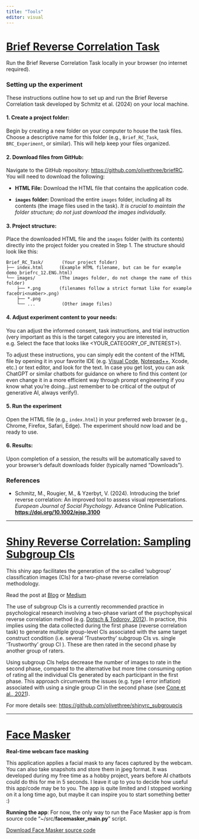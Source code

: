 ```yaml
---
title: "Tools"
editor: visual
---
```


# [Brief Reverse Correlation Task](https://github.com/olivethree/briefRC) 

Run the Brief Reverse Correlation Task locally in your browser (no internet required).

### Setting up the experiment

These instructions outline how to set up and run the Brief Reverse Correlation task developed by Schmitz et al. (2024) on your local machine.

#### **1. Create a project folder:**

Begin by creating a new folder on your computer to house the task files. Choose a descriptive name for this folder (e.g., `Brief_RC_Task`, `BRC_Experiment`, or similar). This will help keep your files organized.

#### **2. Download files from GitHub:**

Navigate to the GitHub repository: <https://github.com/olivethree/briefRC>. You will need to download the following:

-   **HTML File:** Download the HTML file that contains the application code.

-   **`images` folder:** Download the entire `images` folder, including all its contents (the image files used in the task). *It is crucial to maintain the folder structure; do not just download the images individually.*

#### **3. Project structure:**

Place the downloaded HTML file and the `images` folder (with its contents) directly into the project folder you created in Step 1. The structure should look like this:

```         
Brief_RC_Task/       (Your project folder)
├── index.html      (Example HTML filename, but can be for example demo_briefrc_12.ENG.html)
└── images/         (The images folder, do not change the name of this folder)
    ├── *.png       (filenames follow a strict format like for example faceOri<number>.png)
    ├── *.png
    └── ...          (Other image files)
```

#### **4. Adjust experiment content to your needs:**

You can adjust the informed consent, task instructions, and trial instruction (very important as this is the target category you are interested in, e.g. Select the face that looks like \<YOUR_CATEGORY_OF_INTEREST\>).

To adjust these instructions, you can simply edit the content of the HTML file by opening it in your favorite IDE (e.g. [Visual Code](https://code.visualstudio.com/), [Notepad++,](https://notepad-plus-plus.org/) Xcode, etc.) or text editor, and look for the text. In case you get lost, you can ask ChatGPT or similar chatbots for guidance on where to find this content (or even change it in a more efficient way through prompt engineering if you know what you're doing...just remember to be critical of the output of generative AI, always verify!).

#### **5. Run the experiment** 

Open the HTML file (e.g., `index.html`) in your preferred web browser (e.g., Chrome, Firefox, Safari, Edge). The experiment should now load and be ready to use.

#### **6. Results:**

Upon completion of a session, the results will be automatically saved to your browser's default downloads folder (typically named "Downloads").

### References

-   Schmitz, M., Rougier, M., & Yzerbyt, V. (2024). Introducing the brief reverse correlation: An improved tool to assess visual representations. *European Journal of Social Psychology*. Advance Online Publication. [**https://doi.org/10.1002/ejsp.3100**](https://doi.org/10.1002/ejsp.3100)

------------------------------------------------------------------------

# [Shiny Reverse Correlation: Sampling Subgroup CIs](https://olivethree.shinyapps.io/shinyRC_subgroup_cis/)

This shiny app facilitates the generation of the so-called 'subgroup' classification images (CIs) for a two-phase reverse correlation methodology.

Read the post at [Blog](https://manueloliveira.nl/posts/p_2/) or [Medium](https://medium.com/@manueljbo/improved-two-phase-reverse-correlation-method-in-psychological-research-overview-and-r-tutorial-dfb66f95553c)

The use of subgroup CIs is a currently recommended practice in psychological research involving a two-phase variant of the psychophysical reverse correlation method (e.g. [Dotsch & Todorov, 2012](https://journals.sagepub.com/doi/abs/10.1177/1948550611430272)). In practice, this implies using the data collected during the first phase (reverse correlation task) to generate multiple group-level CIs associated with the same target construct condition (i.e. several 'Trustworthy' subgroup CIs vs. single 'Trustworthy' group CI ). These are then rated in the second phase by another group of raters.

Using subgroup CIs helps decrease the number of images to rate in the second phase, compared to the alternative but more time consuming option of rating all the individual CIs generated by each participant in the first phase. This approach circumvents the issues (e.g. type I error inflation) associated with using a single group CI in the second phase (see [Cone et al., 2021](https://journals.sagepub.com/doi/10.1177/1948550620938616)).

For more details see: <https://github.com/olivethree/shinyrc_subgroupcis>

------------------------------------------------------------------------

# [Face Masker](https://github.com/olivethree/webcam_face_masker){#face-masker}

**Real-time webcam face masking**

This application applies a facial mask to any faces captured by the webcam. You can also take snapshots and store them in jpeg format. It was developed during my free time as a hobby project, years before AI chatbots could do this for me in 5 seconds. I leave it up to you to decide how useful this app/code may be to you. The app is quite limited and I stopped working on it a long time ago, but maybe it can inspire you to start something better :)

**Running the app**: For now, the only way to run the Face Masker app is from source code "\~/src/**facemasker_main.py**" script.

[Download Face Masker source code](https://github.com/olivethree/webcam_face_masker/archive/refs/heads/master.zip)
